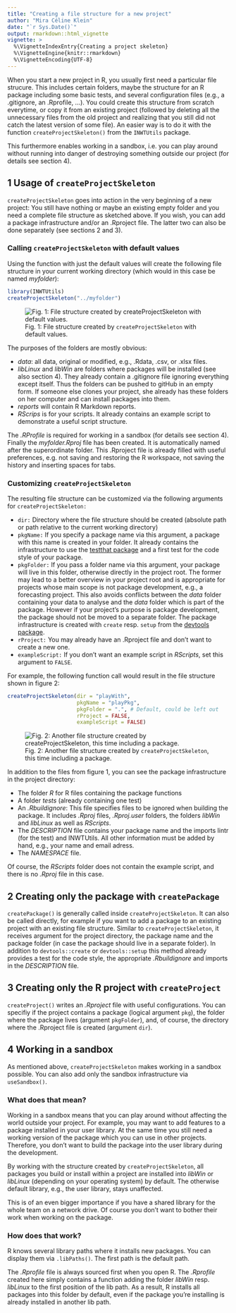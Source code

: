```yaml
---
title: "Creating a file structure for a new project"
author: "Mira Céline Klein"
date: "`r Sys.Date()`"
output: rmarkdown::html_vignette
vignette: >
  %\VignetteIndexEntry{Creating a project skeleton}
  %\VignetteEngine{knitr::rmarkdown}
  %\VignetteEncoding{UTF-8}
---
```


When you start a new project in R, you usually first need a particular file
strucure.
This includes certain folders, maybe the structure for an R package including
some basic tests, and several configuration files (e.g., a .gitignore, an
.Rprofile, ...).
You could create this structure from scratch everytime, or copy it from an
existing project (followed by deleting all the unnecessary files from the old
project and realizing that you still did not catch the latest version of some
file). An easier way is to do it with the function `createProjectSkeleton()`
from the `INWTUtils` package.

This furthermore enables working in a sandbox, i.e. you can play around without 
running into danger of destroying something outside our project (for details see
section 4).


## 1 Usage of `createProjectSkeleton`

`createProjectSkeleton` goes into action in the very beginning of a new project:
You still have nothing or maybe an existing empty folder and you need a complete
file structure as sketched above.
If you wish, you can add a package infrastructure and/or an .Rproject file.
The latter two can also be done separately (see sections 2 and 3).


### Calling `createProjectSkeleton` with default values

Using the function with just the default values will create the following
file structure in your current working directory (which would in this case be 
named *myfolder*):

```r
library(INWTUtils)
createProjectSkeleton("../myfolder")
```

![Fig. 1: File structure created by `createProjectSkeleton` with default values.](skeleton_01default.PNG)

The purposes of the folders are mostly obvious:

- *data*: all data, original or modified, e.g., .Rdata, .csv,
or .xlsx files.
- *libLinux* and *libWin* are folders where packages will be
  installed (see also section 4). They already contain a .gitignore file
  ignoring everything except itself. Thus the folders can be pushed to gitHub
  in an empty form. If someone else clones your project, she already has these
  folders on her computer and can install packages into them.
- *reports* will contain R Markdown reports.
- *RScrips* is for your scripts. It already contains an example script to
  demonstrate a useful script structure.

The *.RProfile* is required for working in a sandbox (for details see section
4).
Finally the *myfolder.Rproj* file has been created. It is automatically named 
after the superordinate folder. This .Rproject file is already filled with
useful preferences, e.g. not saving and restoring the R workspace, not saving
the history and inserting spaces for tabs.


### Customizing `createProjectSkeleton`

The resulting file structure can be customized via the following arguments
for `createProjectSkeleton:`

- `dir:` Directory where the file structure should be created (absolute path
  or path relative to the current working directory)
- `pkgName:` If you specify a package name via this argument, a package with
  this name is created in your folder. It already contains the infrastructure
  to use the
  [testthat package](https://journal.r-project.org/archive/2011-1/RJournal_2011-1_Wickham.pdf)
   and a first test for the code style of your package.
- `pkgFolder:` If you pass a folder name via this argument, your package will
  live in this folder, otherwise directly in the project root.
  The former may lead to a better overview in
  your project root and is appropriate for projects whose main scope is not
  package development, e.g., a forecasting project. This also avoids conflicts
  between the *data* folder containing your data to analyse and the *data*
  folder which is part of the package. However if your project's
  purpose is package development, the package should not be moved to a separate
  folder.
  The package infrastructure is created with `create` resp. `setup` from the
  [devtools package](https://cran.r-project.org/web/packages/devtools/devtools.pdf).
- `rProject:` You may already have an .Rproject file and don't want to create a
  new one.
- `exampleScript:` If you don't want an example script in *RScripts*, set this
  argument to `FALSE`.

For example, the following function call would result in the file structure
shown in figure 2:

```r
createProjectSkeleton(dir = "playWith",
                      pkgName = "playPkg",
                      pkgFolder = ".", # Default, could be left out
                      rProject = FALSE,
                      exampleScript = FALSE)
```

![Fig. 2: Another file structure created by `createProjectSkeleton`, this time including a package.](skeleton_02otherArgs.PNG)

In addition to the files from figure 1, you can see the package infrastructure
in the project directory:

- The folder *R* for R files containing the package functions
- A folder *tests* (already containing one test)
- An *.Rbuildignore*: This file specifies files to be ignored when building the
  package. It includes *.Rproj* files, *.Rproj.user* folders, the folders *libWin* and
  *libLinux* as well as *RScripts*.
- The *DESCRIPTION* file contains your package name and the imports 
  lintr (for the test) and INWTUtils. All other information must be
  added by hand, e.g., your name and email adress.
- The *NAMESPACE* file.

Of course, the *RScripts* folder does not contain the example script,
and there is no *.Rproj* file in this case.
  

## 2 Creating only the package with `createPackage`

`createPackage()` is generally called inside `createProjectSkeleton`.
It can also be called directly, for example if you want to add a package to an
existing project with an existing file structure. Similar to
`createProjectSkeleton`, it receives argument for the project directory, the
package name and the package folder (in case the package should live in a
separate folder).
In addition to `devtools::create` or `devtools::setup` this method already
provides a test for the code style, the appropriate *.Rbuildignore* and imports
in the *DESCRIPTION* file.


## 3 Creating only the R project with `createProject`
`createProject()` writes an *.Rproject* file with useful configurations. You can
specifiy if the project contains a package (logical argument `pkg`), the folder
where the package lives (argument `pkgFolder`), and, of course, the directory
where the .Rproject file is created (argument `dir`).


## 4 Working in a sandbox

As mentioned above, `createProjectSkeleton` makes working in a sandbox possible.
You can also add only the sandbox infrastructure via `useSandbox()`.

### What does that mean?

Working in a sandbox means that you can play around without affecting the world
outside your project.
For example, you may want to add features to a package installed in your user
library.
At the same time you still need a working version of the  package which you can
use in other projects.
Therefore, you don't want to build the package into the user library during the
development.

By working with the structure created by `createProjectSkeleton`, all packages
you build or install within a project are installed into *libWin* or *libLinux*
(depending on your operating system) by default. The otherwise default library,
e.g., the user library, stays unaffected.

This is of an even bigger importance if you have a shared library for the whole
team on a network drive. Of course you don't want to bother their work when
working on the package.


### How does that work?

R knows several library paths where it installs new packages. You can display
them via `.libPaths()`. The first path is the default path.

The *.Rprofile* file is always sourced first when you open R. The *.Rprofile*
created here simply contains a function adding the folder *libWin* resp.
*libLinux* to the first position of the lib path. As a result, R installs all
packages into this folder by default, even if the package you're installing is
already installed in another lib path.
